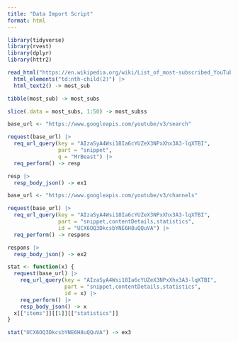 ```yaml
---
title: "Data Import Script"
format: html
---
```


```r
library(tidyverse)
library(rvest)
library(dplyr) 
library(httr2)
```


```r
read_html("https://en.wikipedia.org/wiki/List_of_most-subscribed_YouTube_channels") |>
  html_elements("td:nth-child(2)") |>
  html_text2() -> most_sub

tibble(most_sub) -> most_subs

slice(.data = most_subs, 1:50) -> most_subss
```




```r
base_url <- "https://www.googleapis.com/youtube/v3/search"

request(base_url) |>
  req_url_query(key = "AIzaSyA4Wsi18Ia6cYUZeX3NPxXhx3A3-lqXTBI",
                part = "snippet",
                q = "MrBeast") |>
  req_perform() -> resp

resp |>
  resp_body_json() -> ex1
```




```r
base_url <- "https://www.googleapis.com/youtube/v3/channels"

request(base_url) |>
  req_url_query(key = "AIzaSyA4Wsi18Ia6cYUZeX3NPxXhx3A3-lqXTBI",
                part = "snippet,contentDetails,statistics",
                id = "UCX6OQ3DkcsbYNE6H8uQQuVA") |>
  req_perform() -> respons

respons |>
  resp_body_json() -> ex2
```


```r
stat <- function(x) {
  request(base_url) |>
    req_url_query(key = "AIzaSyA4Wsi18Ia6cYUZeX3NPxXhx3A3-lqXTBI",
                  part = "snippet,contentDetails,statistics",
                  id = x) |>
    req_perform() |>
    resp_body_json() -> x
  x[["items"]][[1]][["statistics"]]
}

stat("UCX6OQ3DkcsbYNE6H8uQQuVA") -> ex3
```











